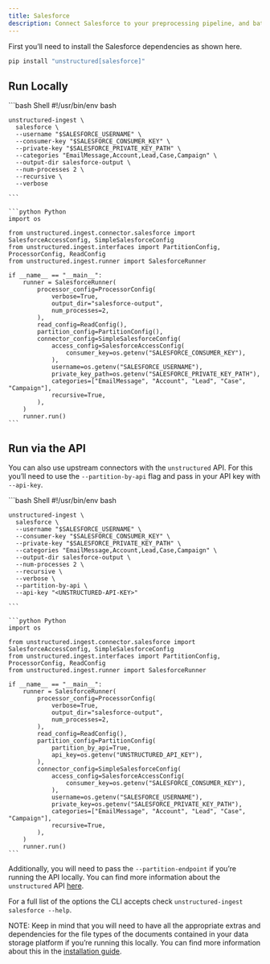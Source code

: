 ```yaml
---
title: Salesforce 
description: Connect Salesforce to your preprocessing pipeline, and batch process Salesforce data using `unstructured-ingest` to store structured outputs locally on your filesystem.
---
```


First you’ll need to install the Salesforce dependencies as shown here.

```bash 
pip install "unstructured[salesforce]"

```


## Run Locally

<CodeGroup>
    ```bash Shell
    #!/usr/bin/env bash
    
    unstructured-ingest \
      salesforce \
      --username "$SALESFORCE_USERNAME" \
      --consumer-key "$SALESFORCE_CONSUMER_KEY" \
      --private-key "$SALESFORCE_PRIVATE_KEY_PATH" \
      --categories "EmailMessage,Account,Lead,Case,Campaign" \
      --output-dir salesforce-output \
      --num-processes 2 \
      --recursive \
      --verbose
    
    ```
    
    ```python Python 
    import os
    
    from unstructured.ingest.connector.salesforce import SalesforceAccessConfig, SimpleSalesforceConfig
    from unstructured.ingest.interfaces import PartitionConfig, ProcessorConfig, ReadConfig
    from unstructured.ingest.runner import SalesforceRunner
    
    if __name__ == "__main__":
        runner = SalesforceRunner(
            processor_config=ProcessorConfig(
                verbose=True,
                output_dir="salesforce-output",
                num_processes=2,
            ),
            read_config=ReadConfig(),
            partition_config=PartitionConfig(),
            connector_config=SimpleSalesforceConfig(
                access_config=SalesforceAccessConfig(
                    consumer_key=os.getenv("SALESFORCE_CONSUMER_KEY"),
                ),
                username=os.getenv("SALESFORCE_USERNAME"),
                private_key_path=os.getenv("SALESFORCE_PRIVATE_KEY_PATH"),
                categories=["EmailMessage", "Account", "Lead", "Case", "Campaign"],
                recursive=True,
            ),
        )
        runner.run()
    ```
    
</CodeGroup>


## Run via the API

You can also use upstream connectors with the `unstructured` API. For this you’ll need to use the `--partition-by-api` flag and pass in your API key with `--api-key`.

<CodeGroup>
    ```bash Shell
    #!/usr/bin/env bash
    
    unstructured-ingest \
      salesforce \
      --username "$SALESFORCE_USERNAME" \
      --consumer-key "$SALESFORCE_CONSUMER_KEY" \
      --private-key "$SALESFORCE_PRIVATE_KEY_PATH" \
      --categories "EmailMessage,Account,Lead,Case,Campaign" \
      --output-dir salesforce-output \
      --num-processes 2 \
      --recursive \
      --verbose \
      --partition-by-api \
      --api-key "<UNSTRUCTURED-API-KEY>"
    
    ```
    
    ```python Python 
    import os
    
    from unstructured.ingest.connector.salesforce import SalesforceAccessConfig, SimpleSalesforceConfig
    from unstructured.ingest.interfaces import PartitionConfig, ProcessorConfig, ReadConfig
    from unstructured.ingest.runner import SalesforceRunner
    
    if __name__ == "__main__":
        runner = SalesforceRunner(
            processor_config=ProcessorConfig(
                verbose=True,
                output_dir="salesforce-output",
                num_processes=2,
            ),
            read_config=ReadConfig(),
            partition_config=PartitionConfig(
                partition_by_api=True,
                api_key=os.getenv("UNSTRUCTURED_API_KEY"),
            ),
            connector_config=SimpleSalesforceConfig(
                access_config=SalesforceAccessConfig(
                    consumer_key=os.getenv("SALESFORCE_CONSUMER_KEY"),
                ),
                username=os.getenv("SALESFORCE_USERNAME"),
                private_key=os.getenv("SALESFORCE_PRIVATE_KEY_PATH"),
                categories=["EmailMessage", "Account", "Lead", "Case", "Campaign"],
                recursive=True,
            ),
        )
        runner.run()
    ```
</CodeGroup>



Additionally, you will need to pass the `--partition-endpoint` if you’re running the API locally. You can find more information about the `unstructured` API [here](https://github.com/Unstructured-IO/unstructured-api).

For a full list of the options the CLI accepts check `unstructured-ingest salesforce --help`.

NOTE: Keep in mind that you will need to have all the appropriate extras and dependencies for the file types of the documents contained in your data storage platform if you’re running this locally. You can find more information about this in the [installation guide](/installation/overview).